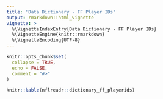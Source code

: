 ```yaml
---
title: "Data Dictionary - FF Player IDs"
output: rmarkdown::html_vignette
vignette: >
  %\VignetteIndexEntry{Data Dictionary - FF Player IDs}
  %\VignetteEngine{knitr::rmarkdown}
  %\VignetteEncoding{UTF-8}
---
```


```r
knitr::opts_chunk$set(
  collapse = TRUE,
  echo = FALSE,
  comment = "#>"
)
```

```r
knitr::kable(nflreadr::dictionary_ff_playerids)
```
